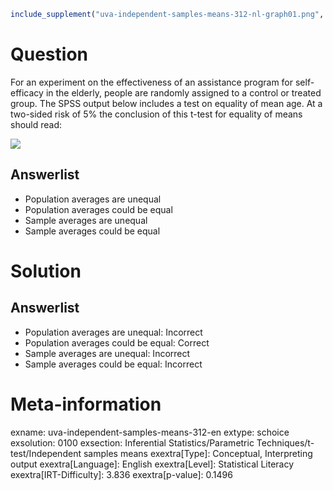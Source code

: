 ```r
include_supplement("uva-independent-samples-means-312-nl-graph01.png", recursive = TRUE)
```

Question
========

For an experiment on the effectiveness of an assistance program for self-efficacy in the elderly, people are randomly assigned to a control or treated group. The SPSS output below includes a test on equality of mean age. At a two-sided risk of 5% the conclusion of this t-test for equality of means should read:

![](uva-independent-samples-means-312-nl-graph01.png)

Answerlist
----------

* Population averages are unequal
* Population averages could be equal
* Sample averages are unequal
* Sample averages could be equal

Solution
========

Answerlist
----------

* Population averages are unequal: Incorrect
* Population averages could be equal: Correct
* Sample averages are unequal: Incorrect
* Sample averages could be equal: Incorrect

Meta-information
================
exname: uva-independent-samples-means-312-en
extype: schoice
exsolution: 0100
exsection: Inferential Statistics/Parametric Techniques/t-test/Independent samples means
exextra[Type]: Conceptual, Interpreting output
exextra[Language]: English
exextra[Level]: Statistical Literacy
exextra[IRT-Difficulty]: 3.836
exextra[p-value]: 0.1496
